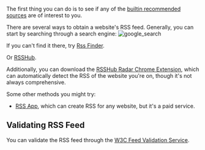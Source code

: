 The first thing you can do is to see if any of the [builtin recommended sources](/docs/recommended-sources) are of interest to you.

There are several ways to obtain a website's RSS feed. Generally, you can start by searching through a search engine:
![google_search](https://tidyread.s3.us-west-2.amazonaws.com/google_search_rss.png)

If you can't find it there, try [Rss Finder](https://rssfinder.app/).

Or [RSSHub](https://docs.rsshub.app/routes).

Additionally, you can download the [RSSHub Radar Chrome Extension](https://docs.rsshub.app/routes), which can automatically detect the RSS of the website you're on, though it's not always comprehensive.

Some other methods you might try:

-   [RSS App](https://rss.app/), which can create RSS for any website, but it's a paid service.

## Validating RSS Feed

You can validate the RSS feed through the [W3C Feed Validation Service](https://validator.w3.org/feed/).

